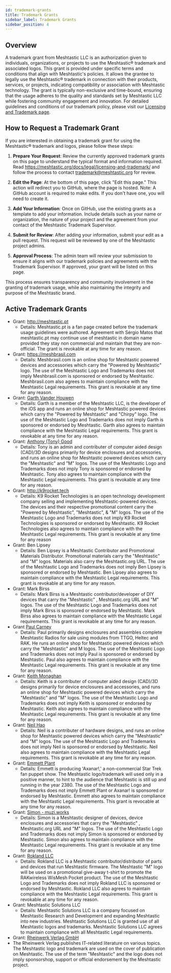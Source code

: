 ```yaml
---
id: trademark-grants
title: Trademark Grants
sidebar_label: Trademark Grants
sidebar_position: 4
---
```


## Overview

A trademark grant from Meshtastic LLC is an authorization given to individuals, organizations, or projects to use the Meshtastic® trademark and associated logos. This grant is provided under specific terms and conditions that align with Meshtastic's policies. It allows the grantee to legally use the Meshtastic® trademark in connection with their products, services, or projects, indicating compatibility or association with Meshtastic technology. The grant is typically non-exclusive and time-bound, ensuring that the usage adheres to the quality and standards set by Meshtastic LLC while fostering community engagement and innovation. For detailed guidelines and conditions of our trademark policy, please visit our [Licensing and Trademark page](/docs/legal/licensing-and-trademark).

## How to Request a Trademark Grant

If you are interested in obtaining a trademark grant for using the Meshtastic® trademark and logos, please follow these steps:

1. **Prepare Your Request**: Review the currently approved trademark grants on this page to understand the typical format and information required. Read https://meshtastic.org/docs/legal/licensing-and-trademark/ and follow the process to contact trademark@meshtastic.org for review.

2. **Edit the Page**: At the bottom of this page, click "Edit this page." This action will redirect you to GitHub, where the page is hosted. Note: A GitHub account is required to make edits. If you don't have one, you will need to create it.

3. **Add Your Information**: Once on GitHub, use the existing grants as a template to add your information. Include details such as your name or organization, the nature of your project and the agreement from your contact of the Meshtastic Trademark Supervisor.

4. **Submit for Review**: After adding your information, submit your edit as a pull request. This request will be reviewed by one of the Meshtastic project admins.

5. **Approval Process**: The admin team will review your submission to ensure it aligns with our trademark policies and agreements with the Trademark Supervisor. If approved, your grant will be listed on this page.

This process ensures transparency and community involvement in the granting of trademark usage, while also maintaining the integrity and purpose of the Meshtastic brand.

## Active Trademark Grants

- Grant: http://meshtastic.pt
  - Details: Meshtastic.pt is a fan page created before the trademark usage guidelines were authored. Agreement with Sérgio Matos that meshtastic.pt may continue use of meshtastic in domain name provided they stay non commercial and maintain that they are non-official. The grant is revokable at any time for any reason.
- Grant: https://meshbrasil.com
  - Details: Meshbrasil.com is an online shop for Meshtastic powered devices and accessories which carry the "Powered by Meshtastic" logo. The use of the Meshtastic Logo and Trademarks does not imply Meshbrasil.com is sponsored or endorsed by Meshtastic. Meshbrasil.com also agrees to maintain compliance with the Meshtastic Legal requirements. This grant is revokable at any time for any reason.
- Grant: [Garth Vander Houwen](https://garthvh.com/store/)
  - Details: Garth is a member of the Meshtastic LLC, is the developer of the iOS app and runs an online shop for Meshtastic powered devices which carry the "Powered by Meshtastic" and "Chirpy" logo. The use of the Meshtastic Logo and Trademarks does not imply Garth is sponsored or endorsed by Meshtastic. Garth also agrees to maintain compliance with the Meshtastic Legal requirements. This grant is revokable at any time for any reason.
- Grant: [Anthony (Tony) Good](https://quantumshadow3d.etsy.com)
  - Details: Tony is an admin and contributer of computer aided design (CAD)/3D designs primarily for device enclosures and accessories, and runs an online shop for Meshtastic powered devices which carry the "Meshtastic" and "M" logos. The use of the Meshtastic Logo and Trademarks does not imply Tony is sponsored or endorsed by Meshtastic. Tony also agrees to maintain compliance with the Meshtastic Legal requirements. This grant is revokable at any time for any reason.
- Grant: http://k9rocket.tech
  - Details: K9 Rocket Technologies is an open technology development company selling and implementing Meshtastic-powered devices. The devices and their respective promotional content carry the "Powered by Meshtastic", "Meshtastic", & "M" logos. The use of the Meshtastic Logo and Trademarks does not imply K9 Rocket Technologies is sponsored or endorsed by Meshtastic. K9 Rocket Technologies also agrees to maintain compliance with the Meshtastic Legal requirements. This grant is revokable at any time for any reason
- Grant: Ben Lipsey
  - Details: Ben Lipsey is a Meshtastic Contributor and Promotional Materials Distributor. Promotional materials carry the "Meshtastic" and "M" logos.  Materials also carry the Meshtastic.org URL. The use of the Meshtastic Logo and Trademarks does not imply Ben Lipsey is sponsored or endorsed by Meshtastic. Ben Lipsey also agrees to maintain compliance with the Meshtastic Legal requirements. This grant is revokable at any time for any reason.
- Grant: Mark Birss
  - Details: Mark Birss is a Meshtastic contributor/developer of DIY devices that carry the "Meshtastic" , Meshtastic.org URL and "M" logos. The use of the Meshtastic Logo and Trademarks does not imply Mark Birss is sponsored or endorsed by Meshtastic. Mark Birss also agrees to maintain compliance with the Meshtastic Legal requirements. This grant is revokable at any time for any reason.
- Grant [Paul Carney](https://www.etsy.com/shop/3Dsafe) 
  - Details: Paul primarily designs enclosures and assembles complete Meshtastic Radios for sale using modules from TTGO, Heltec and RAK. He  runs an online shop for Meshtastic powered devices which carry the "Meshtastic" and M logos. The use of the Meshtastic Logo and Trademarks does not imply Paul is sponsored or endorsed by Meshtastic. Paul also agrees to maintain compliance with the Meshtastic Legal requirements. This grant is revokable at any time for any reason.
- Grant: [Keith Monaghan](http://voltaicenclosures.com/)
   - Details: Keith is a contributer of computer aided design (CAD)/3D designs primarily for device enclosures and accessories, and runs an online shop for Meshtastic powered devices which carry the "Meshtastic" and "M" logos. The use of the Meshtastic Logo and Trademarks does not imply Keith is sponsored or endorsed by Meshtastic. Keith also agrees to maintain compliance with the Meshtastic Legal requirements. This grant is revokable at any time for any reason.
- Grant: [Neil Hao](https://shop.uniteng.com/)
   - Details: Neil is a contributer of hardware designs, and runs an online shop for Meshtastic powered devices which carry the "Meshtastic" and "M" logos. The use of the Meshtastic Logo and Trademarks does not imply Neil is sponsored or endorsed by Meshtastic. Neil also agrees to maintain compliance with the Meshtastic Legal requirements. This grant is revokable at any time for any reason.
- Grant: [Emmett Plant](mailto:tetrisblock@gmail.com)
   - Details: Emmett is producing 'Axanar!,' a non-commercial Star Trek fan puppet show. The Meshtastic logo/trademark will used only in a positive manner, to hint to the audience that Meshtastic is still up and running in the year 2380. The use of the Meshtastic Logo and Trademarks does not imply Emmett Plant or Axanar! is sponsored or endorsed by Meshtastic. Emmett also agrees to maintain compliance with the Meshtastic Legal requirements. This grant is revocable at any time for any reason.
- Grant: [Simon - muzi.works](https://instagram.com/muzi.works)
  - Details: Simon is a Meshtastic designer of devices, device enclosures and accessories that carry the "Meshtastic" , Meshtastic.org URL and "M" logos. The use of the Meshtastic Logo and Trademarks does not imply Simon is sponsored or endorsed by Meshtastic. Simon also agrees to maintain compliance with the Meshtastic Legal requirements. This grant is revokable at any time for any reason.
- Grant: [Rokland LLC](https://www.rokland.com)
  - Details: Rokland LLC is a Meshtastic contributor/distributor of parts and devices that run Meshtastic firmware. The Meshtastic "M" logo will be used on a promotional give-away t-shirt to promote the RAKwireless WisMesh Pocket product. The use of the Meshtastic Logo and Trademarks does not imply Rokland LLC is sponsored or endorsed by Meshtastic. Rokland LLC also agrees to maintain compliance with the Meshtastic Legal requirements. This grant is revokable at any time for any reason.
- Grant: Meshtastic Solutions LLC 
  - Details: Meshtastic Solutions LLC is a company focused on Meshtastic Research and Development and expanding Meshtastic into new industries. Meshtastic Solutions LLC is granted use of all Meshtastic logos and trademarks. Meshtastic Solutions LLC agrees to maintain compliance with all Meshtastic Legal requirements.
- Grant: [Rheinwerk Verlag GmbH](https://www.rheinwerk-verlag.de)
 - The Rheinwerk Verlag publishes IT-related literature on various topics. The Meshtastic logo and trademark are used on the cover of publication on Meshtastic. The use of the term "Meshtastic" and the logo does not imply sponsorshop, support or official endorsement by the Meshtastic project.
